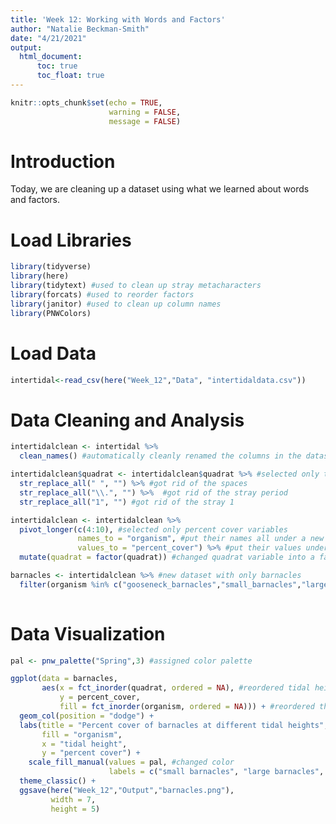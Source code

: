 ```yaml
---
title: 'Week 12: Working with Words and Factors'
author: "Natalie Beckman-Smith"
date: "4/21/2021"
output: 
  html_document:
      toc: true
      toc_float: true
---
```


```r
knitr::opts_chunk$set(echo = TRUE,
                      warning = FALSE,
                      message = FALSE)
```

# Introduction 
Today, we are cleaning up a dataset using what we learned about words and factors.

# Load Libraries
```r
library(tidyverse)
library(here)
library(tidytext) #used to clean up stray metacharacters
library(forcats) #used to reorder factors
library(janitor) #used to clean up column names
library(PNWColors)
```

# Load Data
```r
intertidal<-read_csv(here("Week_12","Data", "intertidaldata.csv"))
```

# Data Cleaning and Analysis
```r
intertidalclean <- intertidal %>% 
  clean_names() #automatically cleanly renamed the columns in the dataset 

intertidalclean$quadrat <- intertidalclean$quadrat %>% #selected only the quadrat column
  str_replace_all(" ", "") %>% #got rid of the spaces
  str_replace_all("\\.", "") %>%  #got rid of the stray period
  str_replace_all("1", "") #got rid of the stray 1

intertidalclean <- intertidalclean %>% 
  pivot_longer(c(4:10), #selected only percent cover variables
               names_to = "organism", #put their names all under a new organism column
               values_to = "percent_cover") %>% #put their values under a new percent cover column 
  mutate(quadrat = factor(quadrat)) #changed quadrat variable into a factor

barnacles <- intertidalclean %>% #new dataset with only barnacles
  filter(organism %in% c("gooseneck_barnacles","small_barnacles","large_barnacles"))
                
```

# Data Visualization 
```r
pal <- pnw_palette("Spring",3) #assigned color palette

ggplot(data = barnacles,
       aes(x = fct_inorder(quadrat, ordered = NA), #reordered tidal height by order it was in the dataset
           y = percent_cover, 
           fill = fct_inorder(organism, ordered = NA))) + #reordered the barnacles by order they were in the dataset 
  geom_col(position = "dodge") +
  labs(title = "Percent cover of barnacles at different tidal heights", #changed plot labels 
       fill = "organism",
       x = "tidal height",
       y = "percent cover") +
    scale_fill_manual(values = pal, #changed color 
                      labels = c("small barnacles", "large barnacles", "gooseneck barnacles")) + #changed legend variable labels 
  theme_classic() +
  ggsave(here("Week_12","Output","barnacles.png"),
         width = 7,
         height = 5)
```